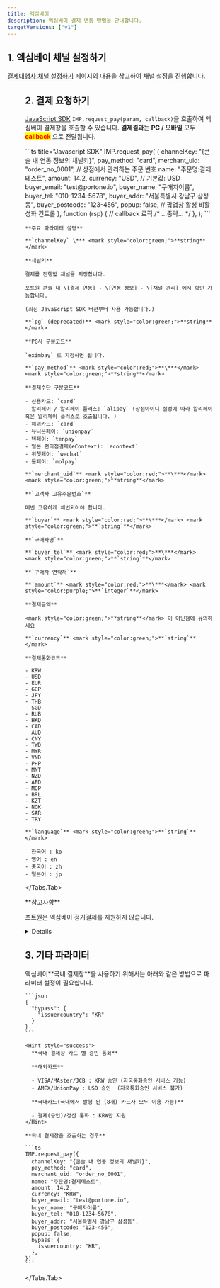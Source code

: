 ```yaml
---
title: 엑심베이
description: 엑심베이 결제 연동 방법을 안내합니다.
targetVersions: ["v1"]
---
```



## 1. 엑심베이 채널 설정하기

[결제대행사 채널 설정하기](/opi/ko/integration/ready/readme#3-결제대행사-채널-설정하기) 페이지의 내용을 참고하여 채널 설정을 진행합니다.

<Figure src="/gitbook-assets/ko/screenshot 2022-06-03 3.34.40.png" />

## 2. 결제 요청하기

[JavaScript SDK](/opi/ko/integration/sdk/javascript-sdk-old/readme) `IMP.request_pay(param, callback)`을 호출하여
엑심베이 결제창을 호출할 수 있습니다. **결제결과**는 **PC / 모바일** 모두 <mark style="color:red;">**callback**</mark> 으로 전달됩니다.

<Tabs>
  <Tabs.Tab title="인증결제창 요청">
    ```ts title="Javascript SDK"
    IMP.request_pay(
      {
        channelKey: "{콘솔 내 연동 정보의 채널키}",
        pay_method: "card",
        merchant_uid: "order_no_0001", // 상점에서 관리하는 주문 번호
        name: "주문명:결제테스트",
        amount: 14.2,
        currency: "USD", // 기본값: USD
        buyer_email: "test@portone.io",
        buyer_name: "구매자이름",
        buyer_tel: "010-1234-5678",
        buyer_addr: "서울특별시 강남구 삼성동",
        buyer_postcode: "123-456",
        popup: false, // 팝업창 활성 비활성화 컨트롤
      },
      function (rsp) {
        // callback 로직
        /* ...중략... */
      },
    );
    ```

    **주요 파라미터 설명**

    **`channelKey` \*** <mark style="color:green;">**string**</mark>

    **채널키**

    결제를 진행할 채널을 지정합니다.

    포트원 콘솔 내 \[결제 연동] - \[연동 정보] - \[채널 관리] 에서 확인 가능합니다.

    (최신 JavaScript SDK 버전부터 사용 가능합니다.)

    **`pg` (deprecated)** <mark style="color:green;">**string**</mark>

    **PG사 구분코드**

    `eximbay` 로 지정하면 됩니다.

    **`pay_method`** <mark style="color:red;">**\***</mark> <mark style="color:green;">**string**</mark>

    **결제수단 구분코드**

    - 신용카드: `card`
    - 알리페이 / 알리페이 플러스: `alipay` (상점아이디 설정에 따라 알리페이 혹은 알리페이 플러스로 호출됩니다. )
    - 해외카드: `card`
    - 유니온페이: `unionpay`
    - 텐페이: `tenpay`
    - 일본 편의점결제(eContext): `econtext`
    - 위챗페이: `wechat`
    - 몰페이: `molpay`

    **`merchant_uid`** <mark style="color:red;">**\***</mark> <mark style="color:green;">**string**</mark>

    **`고객사 고유주문번호`**

    매번 고유하게 채번되어야 합니다.

    **`buyer`** <mark style="color:red;">**\***</mark> <mark style="color:green;">**`string`**</mark>

    **`구매자명`**

    **`buyer_tel`** <mark style="color:red;">**\***</mark> <mark style="color:green;">**`string`**</mark>

    **`구매자 연락처`**

    **`amount`** <mark style="color:red;">**\***</mark> <mark style="color:purple;">**`integer`**</mark>

    **결제금액**

    <mark style="color:green;">**string**</mark> 이 아닌점에 유의하세요

    **`currency`** <mark style="color:green;">**`string`**</mark>

    **결제통화코드**

    - KRW
    - USD
    - EUR
    - GBP
    - JPY
    - THB
    - SGD
    - RUB
    - HKD
    - CAD
    - AUD
    - CNY
    - TWD
    - MYR
    - VND
    - PHP
    - MNT
    - NZD
    - AED
    - MOP
    - BRL
    - KZT
    - NOK
    - SAR
    - TRY

    **`language`** <mark style="color:green;">**`string`**</mark>

    - 한국어 : ko
    - 영어 : en
    - 중국어 : zh
    - 일본어 : jp
  </Tabs.Tab>
</Tabs>

<Hint style="warning">
  **참고사항**

  포트원은 엑심베이 정기결제를 지원하지 않습니다.
</Hint>

<Details>
  <Details.Summary>편의점 결제 테스트 방법</Details.Summary>

  <Details.Content>
    **편의점결제 동작 방식**

    한국의 가상계좌와 같이 결제창 내에서는 등록을 한 다음에 고객에게 이메일 / 문자로 전달되는 화면을 편의점 카운터에서 지불하며 처리합니다.

    - 포트원 내부에서는 `pay_method: "vbank"` 로 기록됨
    - Econtext 등록이 완료되었다는 콜백함수 및 웹훅 전송 (`status: "ready"` 상태 / `vbank_num`은 `unknown`으로 고정)
    - Econtext 로부터 입금확인이 되면 포트원에서 엑심베이로부터 응답을 받아 `status: "paid"`로 변경 후 결제완료처리에 대한 웹훅 전송

    **편의점결제 테스트 진행순서**

    가상계좌와 같이 실제 고객이 입금한 결과를 테스트해야 하므로 아래와 같이 입금완료됨을 임의적으로 통지받아보실 수 있습니다.

    1. 엑심베이 테스트모드 ON상태에서 1번과 같이 결제창 진행

    2. 콜백 응답 중 `pg_tid` 값을 별도로 메모 (포트원 관리자콘솔 PG사승인번호 컬럼에서 확인 가능)

    3. [http://test.econ.ne.jp/site/tuchi\_2/tuchi\_menu\_2.html](http://test.econ.ne.jp/site/tuchi_2/tuchi_menu_2.html)로 이동 후 계정 로그인
       (아이디 : `ectest` / 비번 : `#eg0810#`)

    4. ShopID : `361301`, orderID : 2번에서 확보한 PG사승인번호 입력

    5. 하단에 있는 **`登録`** 버튼 클릭

    6. 다음 페이지에서 한 번 더 **`登録`** 클릭

    7. 10분 후 결제상태가 `status: "paid"`로 바뀌는지 확인 (이 때 입금에 대한 웹훅 발송됨)
  </Details.Content>
</Details>

## 3. 기타 파라미터

<Tabs>
  <Tabs.Tab title="국내 결제창 호출">
    엑심베이**국내 결제창**을 사용하기 위해서는 아래와 같은 방법으로 파라미터 설정이 필요합니다.

    ```json
    {
      "bypass": {
        "issuercountry": "KR"
      }
    }
    ```

    <Hint style="success">
      **국내 결제창 카드 별 승인 통화**

      **해외카드**

      - VISA/MAster/JCB : KRW 승인 (자국통화승인 서비스 가능)
      - AMEX/UnionPay : USD 승인  (자국통화승인 서비스 불가)

      **국내카드(국내에서 발행 된 (8개) 카드사 모두 이용 가능)**

      - 결제(승인)/정산 통화 : KRW만 지원
    </Hint>

    **국내 결제창을 호출하는 경우**

    ```ts
    IMP.request_pay({
      channelKey: "{콘솔 내 연동 정보의 채널키}",
      pay_method: "card",
      merchant_uid: "order_no_0001",
      name: "주문명:결제테스트",
      amount: 14.2,
      currency: "KRW",
      buyer_email: "test@portone.io",
      buyer_name: "구매자이름",
      buyer_tel: "010-1234-5678",
      buyer_addr: "서울특별시 강남구 삼성동",
      buyer_postcode: "123-456",
      popup: false,
      bypass: {
        issuercountry: "KR",
      },
    });
    ```
  </Tabs.Tab>
</Tabs>
